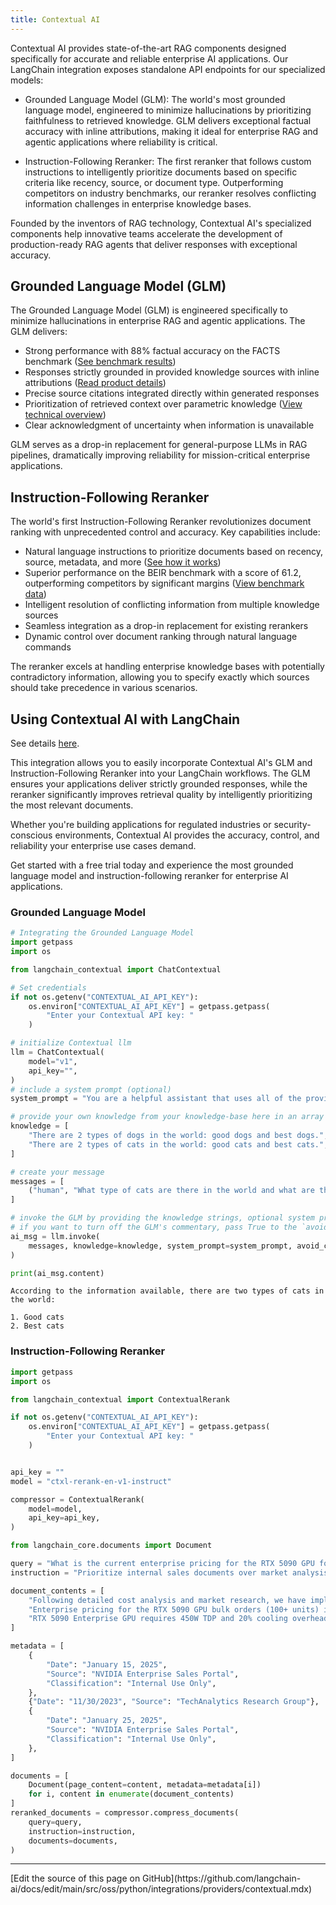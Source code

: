```yaml
---
title: Contextual AI
---
```


Contextual AI provides state-of-the-art RAG components designed specifically for accurate and reliable enterprise AI applications. Our LangChain integration exposes standalone API endpoints for our specialized models:

- Grounded Language Model (GLM): The world's most grounded language model, engineered to minimize hallucinations by prioritizing faithfulness to retrieved knowledge. GLM delivers exceptional factual accuracy with inline attributions, making it ideal for enterprise RAG and agentic applications where reliability is critical.

- Instruction-Following Reranker: The first reranker that follows custom instructions to intelligently prioritize documents based on specific criteria like recency, source, or document type. Outperforming competitors on industry benchmarks, our reranker resolves conflicting information challenges in enterprise knowledge bases.

Founded by the inventors of RAG technology, Contextual AI's specialized components help innovative teams accelerate the development of production-ready RAG agents that deliver responses with exceptional accuracy.

## Grounded Language Model (GLM)

The Grounded Language Model (GLM) is engineered specifically to minimize hallucinations in enterprise RAG and agentic applications. The GLM delivers:

- Strong performance with 88% factual accuracy on the FACTS benchmark ([See benchmark results](https://venturebeat.com/ai/contextual-ais-new-ai-model-crushes-gpt-4o-in-accuracy-heres-why-it-matters/))
- Responses strictly grounded in provided knowledge sources with inline attributions ([Read product details](https://contextual.ai/blog/introducing-grounded-language-model/))
- Precise source citations integrated directly within generated responses
- Prioritization of retrieved context over parametric knowledge ([View technical overview](https://contextual.ai/blog/platform-benchmarks-2025/))
- Clear acknowledgment of uncertainty when information is unavailable

GLM serves as a drop-in replacement for general-purpose LLMs in RAG pipelines, dramatically improving reliability for mission-critical enterprise applications.

## Instruction-Following Reranker

The world's first Instruction-Following Reranker revolutionizes document ranking with unprecedented control and accuracy. Key capabilities include:

- Natural language instructions to prioritize documents based on recency, source, metadata, and more ([See how it works](https://contextual.ai/blog/introducing-instruction-following-reranker/))
- Superior performance on the BEIR benchmark with a score of 61.2, outperforming competitors by significant margins ([View benchmark data](https://contextual.ai/blog/platform-benchmarks-2025/))
- Intelligent resolution of conflicting information from multiple knowledge sources
- Seamless integration as a drop-in replacement for existing rerankers
- Dynamic control over document ranking through natural language commands

The reranker excels at handling enterprise knowledge bases with potentially contradictory information, allowing you to specify exactly which sources should take precedence in various scenarios.

## Using Contextual AI with LangChain

See details [here](/oss/python/integrations/chat/contextual).

This integration allows you to easily incorporate Contextual AI's GLM and Instruction-Following Reranker into your LangChain workflows. The GLM ensures your applications deliver strictly grounded responses, while the reranker significantly improves retrieval quality by intelligently prioritizing the most relevant documents.

Whether you're building applications for regulated industries or security-conscious environments, Contextual AI provides the accuracy, control, and reliability your enterprise use cases demand.

Get started with a free trial today and experience the most grounded language model and instruction-following reranker for enterprise AI applications.

### Grounded Language Model

```python
# Integrating the Grounded Language Model
import getpass
import os

from langchain_contextual import ChatContextual

# Set credentials
if not os.getenv("CONTEXTUAL_AI_API_KEY"):
    os.environ["CONTEXTUAL_AI_API_KEY"] = getpass.getpass(
        "Enter your Contextual API key: "
    )

# initialize Contextual llm
llm = ChatContextual(
    model="v1",
    api_key="",
)
# include a system prompt (optional)
system_prompt = "You are a helpful assistant that uses all of the provided knowledge to answer the user's query to the best of your ability."

# provide your own knowledge from your knowledge-base here in an array of string
knowledge = [
    "There are 2 types of dogs in the world: good dogs and best dogs.",
    "There are 2 types of cats in the world: good cats and best cats.",
]

# create your message
messages = [
    ("human", "What type of cats are there in the world and what are the types?"),
]

# invoke the GLM by providing the knowledge strings, optional system prompt
# if you want to turn off the GLM's commentary, pass True to the `avoid_commentary` argument
ai_msg = llm.invoke(
    messages, knowledge=knowledge, system_prompt=system_prompt, avoid_commentary=True
)

print(ai_msg.content)
```

```output
According to the information available, there are two types of cats in the world:

1. Good cats
2. Best cats
```

### Instruction-Following Reranker

```python
import getpass
import os

from langchain_contextual import ContextualRerank

if not os.getenv("CONTEXTUAL_AI_API_KEY"):
    os.environ["CONTEXTUAL_AI_API_KEY"] = getpass.getpass(
        "Enter your Contextual API key: "
    )


api_key = ""
model = "ctxl-rerank-en-v1-instruct"

compressor = ContextualRerank(
    model=model,
    api_key=api_key,
)

from langchain_core.documents import Document

query = "What is the current enterprise pricing for the RTX 5090 GPU for bulk orders?"
instruction = "Prioritize internal sales documents over market analysis reports. More recent documents should be weighted higher. Enterprise portal content supersedes distributor communications."

document_contents = [
    "Following detailed cost analysis and market research, we have implemented the following changes: AI training clusters will see a 15% uplift in raw compute performance, enterprise support packages are being restructured, and bulk procurement programs (100+ units) for the RTX 5090 Enterprise series will operate on a $2,899 baseline.",
    "Enterprise pricing for the RTX 5090 GPU bulk orders (100+ units) is currently set at $3,100-$3,300 per unit. This pricing for RTX 5090 enterprise bulk orders has been confirmed across all major distribution channels.",
    "RTX 5090 Enterprise GPU requires 450W TDP and 20% cooling overhead.",
]

metadata = [
    {
        "Date": "January 15, 2025",
        "Source": "NVIDIA Enterprise Sales Portal",
        "Classification": "Internal Use Only",
    },
    {"Date": "11/30/2023", "Source": "TechAnalytics Research Group"},
    {
        "Date": "January 25, 2025",
        "Source": "NVIDIA Enterprise Sales Portal",
        "Classification": "Internal Use Only",
    },
]

documents = [
    Document(page_content=content, metadata=metadata[i])
    for i, content in enumerate(document_contents)
]
reranked_documents = compressor.compress_documents(
    query=query,
    instruction=instruction,
    documents=documents,
)
```

---

<Callout icon="pen-to-square" iconType="regular">
  [Edit the source of this page on GitHub](https://github.com/langchain-ai/docs/edit/main/src/oss/python/integrations/providers/contextual.mdx)
</Callout>
